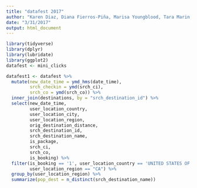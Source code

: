 ```yaml
---
title: "datafest 2017"
author: "Karen Diaz, Diana Fierros-Piña, Marisa Youngblood, Tara Marin, and Marta García"
date: "3/31/2017"
output: html_document
---
```


```r
library(tidyverse)
library(dplyr)
library(lubridate)
library(ggplot2)
datafest <- mini_clicks
```

```r

datafest1 <- datafest %>%
  mutate(new_date_time = ymd_hms(date_time),
         srch_checkin = ymd(srch_ci),
         srch_co = ymd(srch_co)) %>%
  inner_join(destinations, by = "srch_destination_id") %>%
  select(new_date_time,
         user_location_country, 
         user_location_city,
         user_location_region,
         orig_destination_distance,
         srch_destination_id,
         srch_destination_name,
         is_package, 
         srch_ci, 
         srch_co,
         is_booking) %>%
  filter(is_booking == '1', user_location_country == 'UNITED STATES OF AMERICA',
         user_location_region == "CA") %>%
  group_by(user_location_region) %>%
  summarize(pop_dest = n_distinct(srch_destination_name))
  


```



